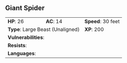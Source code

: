 ## Giant Spider {#monster-giant-spider}

```{=html}
<table class="table table-striped">
    <tbody>
        <tr>                    
            <td><b>HP</b>: 26</td>
            <td><b>AC</b>: 14</td>
            <td><b>Speed</b>: 30 feet</td>
        </tr>
        <tr>
            <td colspan="2"><b>Type</b>: Large Beast (Unaligned)</td>
            <td><b>XP</b>: 200</td>
        </tr>
        <tr>
            <td colspan="3"><b>Vulnerabilities</b>: </td>
        </tr>
        <tr>
            <td colspan="3"><b>Resists</b>: </td>
        </tr>
        <tr>
            <td colspan="3"><b>Languages</b>: </td>
        </tr>
    </tbody>
</table>
```